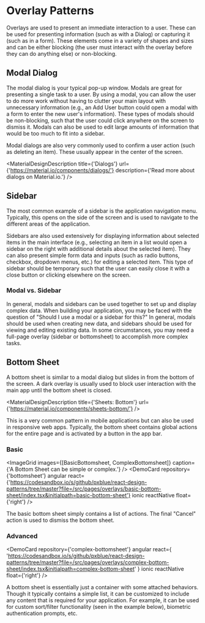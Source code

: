 
# Overlay Patterns

Overlays are used to present an immediate interaction to a user. These can be used for presenting information (such as with a Dialog) or capturing it (such as in a form). These elements come in a variety of shapes and sizes and can be either blocking (the user must interact with the overlay before they can do anything else) or non-blocking.

## Modal Dialog

The modal dialog is your typical pop-up window. Modals are great for presenting a single task to a user. By using a modal, you can allow the user to do more work without having to clutter your main layout with unnecessary information (e.g., an Add User button could open a modal with a form to enter the new user's information). These types of modals should be non-blocking, such that the user could click anywhere on the screen to dismiss it. Modals can also be used to edit large amounts of information that would be too much to fit into a sidebar.

Modal dialogs are also very commonly used to confirm a user action (such as deleting an item). These usually appear in the center of the screen.

<MaterialDesignDescription
    title={'Dialogs'}
    url={'https://material.io/components/dialogs/'}
    description={'Read more about dialogs on Material.io.'}
/>

## Sidebar

The most common example of a sidebar is the application navigation menu. Typically, this opens on the side of the screen and is used to navigate to the different areas of the application.

Sidebars are also used extensively for displaying information about selected items in the main interface (e.g., selecting an item in a list would open a sidebar on the right with additional details about the selected item). They can also present simple form data and inputs (such as radio buttons, checkbox, dropdown menus, etc.) for editing a selected item. This type of sidebar should be temporary such that the user can easily close it with a close button or clicking elsewhere on the screen.

### Modal vs. Sidebar

In general, modals and sidebars can be used together to set up and display complex data. When building your application, you may be faced with the question of "Should I use a modal or a sidebar for this?" In general, modals should be used when creating new data, and sidebars should be used for viewing and editing existing data. In some circumstances, you may need a full-page overlay (sidebar or bottomsheet) to accomplish more complex tasks.

## Bottom Sheet

A bottom sheet is similar to a modal dialog but slides in from the bottom of the screen. A dark overlay is usually used to block user interaction with the main app until the bottom sheet is closed.

<MaterialDesignDescription title={'Sheets: Bottom'} url={'https://material.io/components/sheets-bottom/'} />

This is a very common pattern in mobile applications but can also be used in responsive web apps. Typically, the bottom sheet contains global actions for the entire page and is activated by a button in the app bar.

### Basic

<ImageGrid images={[BasicBottomsheet, ComplexBottomsheet]} caption={'A Bottom Sheet can be simple or complex.'} />
<DemoCard repository={'bottomsheet'} angular react={'https://codesandbox.io/s/github/pxblue/react-design-patterns/tree/master?file=/src/pages/overlays/basic-bottom-sheet/index.tsx&initialpath=basic-bottom-sheet'} ionic reactNative float={'right'} />

The basic bottom sheet simply contains a list of actions. The final "Cancel" action is used to dismiss the bottom sheet.

### Advanced

<DemoCard
    repository={'complex-bottomsheet'}
    angular
    react={
        'https://codesandbox.io/s/github/pxblue/react-design-patterns/tree/master?file=/src/pages/overlays/complex-bottom-sheet/index.tsx&initialpath=complex-bottom-sheet'
    }
    ionic
    reactNative
    float={'right'}
/>

A bottom sheet is essentially just a container with some attached behaviors. Though it typically contains a simple list, it can be customized to include any content that is required for your application. For example, it can be used for custom sort/filter functionality (seen in the example below), biometric authentication prompts, etc.
